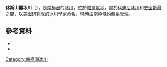{{coord|70|12|S|62|15|W|source:GNIS|display=title}}

'''休斯山麓冰川'''（{{lang-en|Hughes Ice Piedmont}}），是[[南極洲|南極洲]]的[[冰川|冰川]]，位於[[帕爾默地|帕爾默地]]，處於[[科迪尼冰川|科迪尼冰川]]和[[史密斯灣_(帕爾默地)|史密斯灣]]之間，以[[美國|美國]]研究隊的冰川學家命名，現時由[[南極條約體系|南極條約體系]]管理。

==參考資料==
*{{cite gnis | type = antarid | id = 7128| name = Hughes Ice Piedmont | accessdate = 2012-07-02}}
*{{usgs-gazetteer|id=7128}}

{{Antarctica-geo-stub}}
[[Category:南極洲冰川|Category:南極洲冰川]]